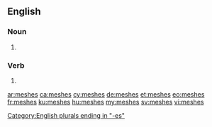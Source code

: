 ==English==

===Noun===
{{head|en|plural}}

# {{plural of|mesh|lang=en}}

===Verb===
{{head|en|verb form}}

# {{en-third-person singular of|mesh}}

[[Category:English plurals ending in "-es"]]

[[ar:meshes]]
[[ca:meshes]]
[[cy:meshes]]
[[de:meshes]]
[[et:meshes]]
[[eo:meshes]]
[[fr:meshes]]
[[ku:meshes]]
[[hu:meshes]]
[[my:meshes]]
[[sv:meshes]]
[[vi:meshes]]